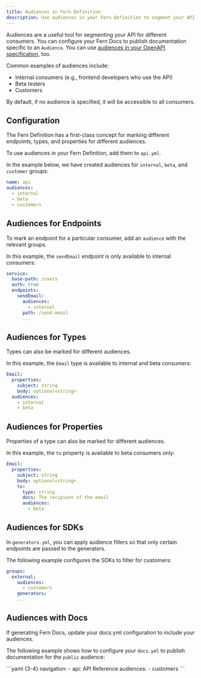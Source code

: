 ```yaml
---
title: Audiences in Fern Definition 
description: Use audiences in your Fern Definition to segment your API for different groups of consumers.
---
```


Audiences are a useful tool for segmenting your API for different consumers. You can configure your Fern Docs to publish documentation specific to an `Audience`. You can use [audiences in your OpenAPI specification](/learn/api-definition/openapi/extensions#audiences), too. 

Common examples of audiences include:

- Internal consumers (e.g., frontend developers who use the API)
- Beta testers
- Customers

By default, if no audience is specified, it will be accessible to all consumers. 

## Configuration

The Fern Definition has a first-class concept for marking different endpoints, types, and properties for different audiences. 

To use audiences in your Fern Definition, add them to `api.yml`. 

In the example below, we have created audiences for `internal`, `beta`, and `customer` groups:

```yaml title='api.yml' {2-5}
name: api 
audiences: 
  - internal 
  - beta 
  - customers
```

## Audiences for Endpoints

To mark an endpoint for a particular consumer, add an `audience` with the relevant groups. 

In this example, the `sendEmail` endpoint is only available to internal consumers:

```yaml title='user.yml' {6-7}
service:
  base-path: /users
  auth: true
  endpoints:
    sendEmail:
      audiences:
        - internal
      path: /send-email
      ...
```

## Audiences for Types

Types can also be marked for different audiences. 

In this example, the `Email` type is available to internal and beta consumers:

```yaml title='user.yml' {5-7}
Email: 
  properties:
    subject: string
    body: optional<string>
  audiences: 
    - internal
    - beta
```

## Audiences for Properties

Properties of a type can also be marked for different audiences. 

In this example, the `to` property is available to beta consumers only:

```yaml title='user.yml' {8-9}
Email: 
  properties:
    subject: string
    body: optional<string>
    to: 
      type: string
      docs: The recipient of the email
      audiences: 
        - beta
```

## Audiences for SDKs

In `generators.yml`, you can apply audience filters so that only certain
endpoints are passed to the generators. 

The following example configures the SDKs to filter for customers:

```yaml title='generators.yml' {3-4}
groups:
  external:
    audiences:
      - customers
    generators: 
    ...
```

## Audiences with Docs 

If generating Fern Docs, update your docs.yml configuration to include your audiences. 

The following example shows how to configure your `docs.yml` to publish documentation for the `public` audience:

<CodeBlock title='docs.yml'>
```yaml {3-4}
navigation:
  - api: API Reference
    audiences:
      - customers
```
</CodeBlock>
